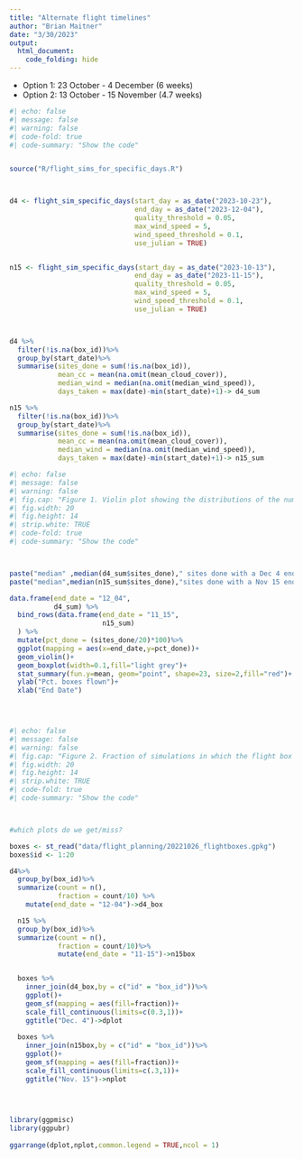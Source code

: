 ```yaml
---
title: "Alternate flight timelines"
author: "Brian Maitner"
date: "3/30/2023"
output:
  html_document:
    code_folding: hide
---
```



* Option 1: 23 October - 4 December (6 weeks)
* Option 2: 13 October - 15 November (4.7 weeks)

```r
#| echo: false
#| message: false
#| warning: false
#| code-fold: true
#| code-summary: "Show the code"


source("R/flight_sims_for_specific_days.R")



d4 <- flight_sim_specific_days(start_day = as_date("2023-10-23"),
                               end_day = as_date("2023-12-04"),
                               quality_threshold = 0.05, 
                               max_wind_speed = 5,
                               wind_speed_threshold = 0.1,
                               use_julian = TRUE)


n15 <- flight_sim_specific_days(start_day = as_date("2023-10-13"),
                               end_day = as_date("2023-11-15"),
                               quality_threshold = 0.05, 
                               max_wind_speed = 5,
                               wind_speed_threshold = 0.1,
                               use_julian = TRUE)



d4 %>%
  filter(!is.na(box_id))%>%
  group_by(start_date)%>%
  summarise(sites_done = sum(!is.na(box_id)),
            mean_cc = mean(na.omit(mean_cloud_cover)),
            median_wind = median(na.omit(median_wind_speed)),
            days_taken = max(date)-min(start_date)+1)-> d4_sum

n15 %>%
  filter(!is.na(box_id))%>%
  group_by(start_date)%>%
  summarise(sites_done = sum(!is.na(box_id)),
            mean_cc = mean(na.omit(mean_cloud_cover)),
            median_wind = median(na.omit(median_wind_speed)),
            days_taken = max(date)-min(start_date)+1)-> n15_sum

```

```r
#| echo: false
#| message: false
#| warning: false
#| fig.cap: "Figure 1. Violin plot showing the distributions of the number of boxes flown for each timeline."
#| fig.width: 20
#| fig.height: 14
#| strip.white: TRUE
#| code-fold: true
#| code-summary: "Show the code"



paste("median" ,median(d4_sum$sites_done)," sites done with a Dec 4 end date")
paste("median",median(n15_sum$sites_done),"sites done with a Nov 15 end date")

data.frame(end_date = "12_04",
           d4_sum) %>%
  bind_rows(data.frame(end_date = "11_15",
                       n15_sum)
  ) %>%
  mutate(pct_done = (sites_done/20)*100)%>%
  ggplot(mapping = aes(x=end_date,y=pct_done))+
  geom_violin()+
  geom_boxplot(width=0.1,fill="light grey")+
  stat_summary(fun.y=mean, geom="point", shape=23, size=2,fill="red")+
  ylab("Pct. boxes flown")+
  xlab("End Date")


  
```

```r
#| echo: false
#| message: false
#| warning: false
#| fig.cap: "Figure 2. Fraction of simulations in which the flight box would be flown."
#| fig.width: 20
#| fig.height: 14
#| strip.white: TRUE
#| code-fold: true
#| code-summary: "Show the code"



#which plots do we get/miss?

boxes <- st_read("data/flight_planning/20221026_flightboxes.gpkg")
boxes$id <- 1:20

d4%>%
  group_by(box_id)%>%
  summarize(count = n(),
            fraction = count/10) %>%
    mutate(end_date = "12-04")->d4_box

  n15 %>%
  group_by(box_id)%>%
  summarize(count = n(),
            fraction = count/10)%>%
            mutate(end_date = "11-15")->n15box


  boxes %>%
    inner_join(d4_box,by = c("id" = "box_id"))%>%
    ggplot()+
    geom_sf(mapping = aes(fill=fraction))+
    scale_fill_continuous(limits=c(0.3,1))+
    ggtitle("Dec. 4")->dplot
  
  boxes %>%
    inner_join(n15box,by = c("id" = "box_id"))%>%
    ggplot()+
    geom_sf(mapping = aes(fill=fraction))+
    scale_fill_continuous(limits=c(.3,1))+
    ggtitle("Nov. 15")->nplot
  


  
library(ggpmisc)
library(ggpubr)  
  
ggarrange(dplot,nplot,common.legend = TRUE,ncol = 1)

```




